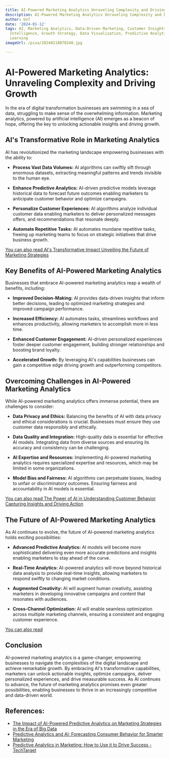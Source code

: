 ```yaml
---
title: AI-Powered Marketing Analytics Unraveling Complexity and Driving Growth
description: AI-Powered Marketing Analytics Unraveling Complexity and Driving Growth
author: Usf
date: '2024-01-12'
tags: AI, Marketing Analytics, Data-Driven Marketing, Customer Insights, Business
  Intelligence, Growth Strategy, Data Visualization, Predictive Analytics, Machine
  Learning
imageUrl: /pixa/20240118070248.jpg

---
```

# AI-Powered Marketing Analytics: Unraveling  Complexity and  Driving Growth

In the era of digital transformation businesses are swimming in a sea of data, struggling to make sense of the overwhelming information.  Marketing analytics, powered by artificial intelligence (AI) emerges  as a beacon of hope, offering the key  to unlocking actionable insights and driving growth.

## AI's Transformative Role in Marketing Analytics

AI has revolutionized the marketing landscape  empowering  businesses with the ability to:

* **Process Vast Data Volumes:** AI algorithms can swiftly sift through enormous datasets, extracting meaningful patterns and trends  invisible to the human eye.


* **Enhance Predictive  Analytics:** AI-driven predictive models leverage historical data to forecast future outcomes enabling marketers to anticipate customer behavior and optimize campaigns.


* **Personalize Customer Experiences:** AI algorithms  analyze individual customer data enabling marketers to deliver personalized messages offers, and recommendations that resonate deeply.


* **Automate Repetitive Tasks:** AI automates mundane repetitive tasks, freeing up marketing teams to focus on strategic initiatives that  drive business growth.

[You can also read AI's Transformative Impact Unveiling the Future  of Marketing Strategies](AI%27s%20Transformative%20Impact%20Unveiling%20the%20Future%20of%20Marketing%20Strategies)


## Key Benefits of AI-Powered Marketing  Analytics

Businesses that embrace  AI-powered marketing analytics reap a wealth of benefits,  including:

* **Improved Decision-Making:** AI provides data-driven insights that  inform  better decisions, leading to optimized marketing strategies and improved campaign performance.


* **Increased Efficiency:** AI automates tasks, streamlines workflows and enhances productivity, allowing marketers to  accomplish  more in  less time.


* **Enhanced Customer Engagement:** AI-driven personalized experiences  foster deeper customer engagement,  building stronger relationships and  boosting brand loyalty.


* **Accelerated Growth:** By leveraging AI's capabilities businesses  can gain a  competitive edge driving growth and  outperforming competitors.

## Overcoming  Challenges in AI-Powered Marketing Analytics

While  AI-powered marketing analytics offers immense potential,  there are challenges to consider:

* **Data Privacy and Ethics:** Balancing the benefits of AI with data privacy and ethical considerations is crucial. Businesses must ensure they  use customer data responsibly and ethically.


* **Data Quality and Integration:** High-quality data is essential for effective AI models. Integrating data from diverse sources and ensuring its accuracy and consistency can be challenging.


* **AI Expertise and Resources:** Implementing AI-powered marketing analytics requires specialized expertise and resources, which may be limited in  some organizations.


* **Model  Bias and Fairness:** AI algorithms can perpetuate biases, leading to unfair or discriminatory outcomes. Ensuring fairness and accountability in  AI models  is  essential.

[You can also read The Power  of AI in Understanding Customer Behavior Capturing Insights and Driving Action](The%20Power%20of%20AI%20in%20Understanding%20Customer%20Behavior%20Capturing%20Insights%20and%20Driving%20Action)


## The Future of AI-Powered Marketing Analytics

As AI continues to evolve, the future of AI-powered marketing analytics holds exciting possibilities:

* **Advanced Predictive Analytics:** AI  models will become more sophisticated delivering even more accurate predictions and insights enabling marketers  to  stay  ahead of  the curve.


* **Real-Time Analytics:** AI-powered analytics will move beyond historical data analysis to provide real-time insights, allowing marketers to respond swiftly to changing market conditions.


* **Augmented Creativity:**  AI will augment  human creativity, assisting marketers  in  developing innovative campaigns and  content that resonates with audiences.


* **Cross-Channel Optimization:** AI will enable seamless optimization across multiple marketing channels, ensuring a consistent and engaging customer experience.

[You can also read  ]()


## Conclusion

AI-powered  marketing analytics is a  game-changer, empowering businesses to navigate the complexities of the  digital landscape and  achieve remarkable growth. By embracing AI's transformative capabilities, marketers can unlock actionable insights, optimize campaigns, deliver  personalized experiences, and drive measurable success. As AI  continues to advance,  the future of marketing analytics promises even greater possibilities, enabling businesses  to thrive in an increasingly competitive and data-driven world.

## References:
- [The Impact of AI-Powered Predictive Analytics on Marketing Strategies in the Era of Big Data](https://bigdataanalyticsnews.com/ai-powered-predictive-analytics-imapct-on-marketing-strategies/)
- [Predictive Analytics and AI: Forecasting Consumer Behavior for Smarter Marketing](https://www.linkedin.com/pulse/predictive-analytics-ai-forecasting-consumer-behavior-smarter-marketing)
- [Predictive Analytics in Marketing: How to Use it to Drive Success - TechTarget](https://www.techtarget.com/searchbusinessanalytics/tip/Predictive-analytics-in-marketing-Achieving-success)
